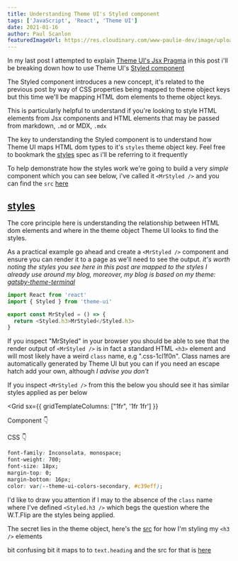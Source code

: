 ```yaml
---
title: Understanding Theme UI's Styled component
tags: ['JavaScript', 'React', 'Theme UI']
date: 2021-01-16
author: Paul Scanlon
featuredImageUrl: https://res.cloudinary.com/www-paulie-dev/image/upload/v1603273280/paulie.dev/placeholder_ekfnq2.jpg
---
```



In my last post I attempted to explain [Theme UI's Jsx Pragma](/posts/2021/01/theme-ui-alpha-1/) in this post i'll be
breaking down how to use Theme UI's [Styled component](https://theme-ui.com/styled)

The Styled component introduces a new concept, it's related to the previous post by way of CSS properties being mapped
to theme object keys but this time we'll be mapping HTML dom elements to theme object keys.

This is particularly helpful to understand if you're looking to style HTML elements from Jsx components and HTML
elements that may be passed from markdown, `.md` or MDX, `.mdx`

The key to understanding the Styled component is to understand how Theme UI maps HTML dom types to it's `styles` theme
object key. Feel free to bookmark the [styles](https://theme-ui.com/theme-spec#styles) spec as i'll be referring to it
frequently

To help demonstrate how the styles work we're going to build a very _simple_ component which you can see below, i've
called it `<MrStyled />` and you can find the `src`
[here](https://github.com/PaulieScanlon/paulie-dev-2019/tree/master/src/posts/2021/01/MrStyled.js)

## [styles](#styles)

The core principle here is understanding the relationship between HTML dom elements and where in the theme object Theme
UI looks to find the styles.

As a practical example go ahead and create a `<MrStyled />` component and ensure you can render it to a page as we'll
need to see the output. _it's worth noting the styles you see here in this post are mapped to the styles I already use
around my blog, moreover, my blog is based on my theme:
[gatsby-theme-terminal](https://github.com/PaulieScanlon/gatsby-theme-terminal)_

<Divider />

```javascript
import React from 'react'
import { Styled } from 'theme-ui'

export const MrStyled = () => {
  return <Styled.h3>MrStyled</Styled.h3>
}
```

<Divider />

If you inspect "MrStyled" in your browser you should be able to see that the render output of `<MrStyled />` is in fact
a standard HTML `<h3>` element and will most likely have a weird `class` name, e.g ".css-1cl1f0n". Class names are
automatically generated by Theme UI but you can if you need an escape hatch add your own, although _I advise you don't_

If you inspect `<MrStyled />` from this the below you should see it has similar styles applied as per below

<Grid 
 sx={{
  gridTemplateColumns: ["1fr", '1fr 1fr']
 }}
>

<Box>

Component 👇

<MrStyled />

</Box>

<Box>

CSS 👇

```css
font-family: Inconsolata, monospace;
font-weight: 700;
font-size: 18px;
margin-top: 0;
margin-bottom: 16px;
color: var(--theme-ui-colors-secondary, #c39eff);
```

</Box>

</Grid>

<Divider />

I'd like to draw you attention if I may to the absence of the `class` name where I've defined `<Styled.h3 />` which begs
the question where the W.T.Flip are the styles being applied.

The secret lies in the theme object, here's the
[src](https://github.com/PaulieScanlon/gatsby-theme-terminal/blob/master/%40pauliescanlon/gatsby-theme-terminal/src/gatsby-plugin-theme-ui/index.js#L68)
for how I'm styling my `<h3 />` elements

bit confusing bit it maps to to `text.heading` and the src for that is
[here](https://github.com/PaulieScanlon/gatsby-theme-terminal/blob/master/%40pauliescanlon/gatsby-theme-terminal/src/gatsby-plugin-theme-ui/index.js#L373)
